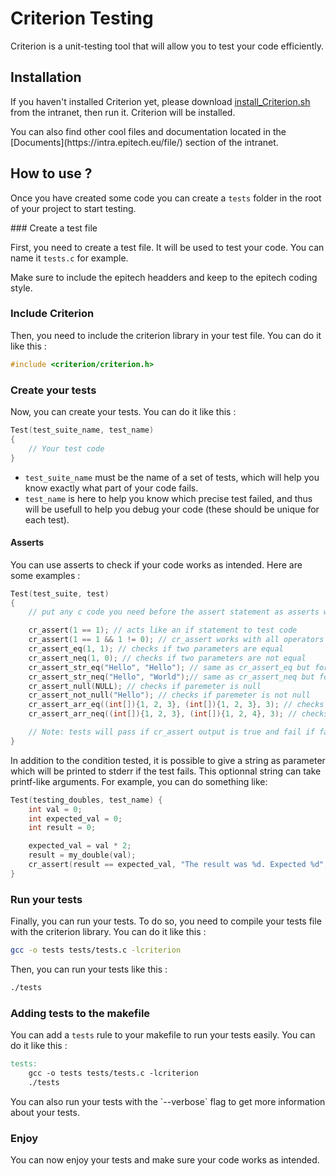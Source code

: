 
# Criterion Testing

Criterion is a unit-testing tool that will allow you to test your code efficiently.

## Installation

If you haven't installed Criterion yet, please download [install_Criterion.sh](https://intra.epitech.eu/file/Public/technical-documentations/C/install_criterion.sh) from the intranet, then run it. Criterion will be installed.

<Callout type="info" emoji="ℹ️">
  You can also find other cool files and documentation located in the [Documents](https://intra.epitech.eu/file/) section of the intranet.
</Callout>

## How to use ?

Once you have created some code you can create a `tests` folder in the root of your project to start testing.

<Steps>
### Create a test file

First, you need to create a test file. It will be used to test your code. You can name it `tests.c` for example.

<Callout type="warning" emoji="⚠️">
  Make sure to include the epitech headders and keep to the epitech coding style.
</Callout>

### Include Criterion

Then, you need to include the criterion library in your test file. You can do it like this :

```c filename="tests/tests.c" copy
#include <criterion/criterion.h>
```

### Create your tests

Now, you can create your tests. You can do it like this :

```c filename="tests/tests.c" copy
Test(test_suite_name, test_name)
{
    // Your test code
}
```

- `test_suite_name` must be the name of a set of tests, which will help you know exactly what part of your code fails.
- `test_name` is here to help you know which precise test failed, and thus will be usefull to help you debug your code (these should be unique for each test).

#### Asserts

You can use asserts to check if your code works as intended. Here are some examples :

```c filename="tests/tests.c" copy
Test(test_suite, test)
{
    // put any c code you need before the assert statement as asserts will not run code after them

    cr_assert(1 == 1); // acts like an if statement to test code
    cr_assert(1 == 1 && 1 != 0); // cr_assert works with all operators in c
    cr_assert_eq(1, 1); // checks if two parameters are equal
    cr_assert_neq(1, 0); // checks if two parameters are not equal
    cr_assert_str_eq("Hello", "Hello"); // same as cr_assert_eq but for strings
    cr_assert_str_neq("Hello", "World");// same as cr_assert_neq but for strings
    cr_assert_null(NULL); // checks if paremeter is null
    cr_assert_not_null("Hello"); // checks if paremeter is not null
    cr_assert_arr_eq((int[]){1, 2, 3}, (int[]){1, 2, 3}, 3); // checks if 2 arrays are the same
    cr_assert_arr_neq((int[]){1, 2, 3}, (int[]){1, 2, 4}, 3); // checks if 2 arrays are different

    // Note: tests will pass if cr_assert output is true and fail if false
}
```

<Callout type="info" emoji="ℹ️">
  In addition to the condition tested, it is possible to give a string as parameter which will be printed to stderr if the test fails.
  This optionnal string can take printf-like arguments. For example, you can do something like:

  ```c copy
  Test(testing_doubles, test_name) {
      int val = 0;
      int expected_val = 0;
      int result = 0;

      expected_val = val * 2;
      result = my_double(val);
      cr_assert(result == expected_val, "The result was %d. Expected %d", result, expected_val);
  }
  ```
</Callout>

### Run your tests

Finally, you can run your tests. To do so, you need to compile your tests file with the criterion library. You can do it like this :

```bash copy
gcc -o tests tests/tests.c -lcriterion
```

Then, you can run your tests like this :

```bash copy
./tests
```

### Adding tests to the makefile

You can add a `tests` rule to your makefile to run your tests easily. You can do it like this :

```makefile filename="Makefile" copy
tests:
    gcc -o tests tests/tests.c -lcriterion
    ./tests
```

<Callout type="info" emoji="ℹ️">
  You can also run your tests with the `--verbose` flag to get more information about your tests.
</Callout>

### Enjoy

You can now enjoy your tests and make sure your code works as intended.
</Steps>